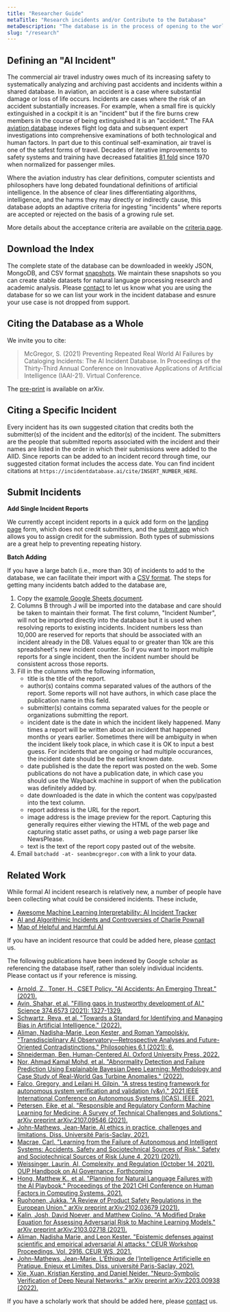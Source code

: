 ```yaml
---
title: "Researcher Guide"
metaTitle: "Research incidents and/or Contribute to the Database"
metaDescription: "The database is in the process of opening to the world for research purposes"
slug: "/research"
---
```


## Defining an "AI Incident"

The commercial air travel industry owes much of its increasing safety to systematically analyzing and archiving past accidents and incidents within a shared database. In aviation, an accident is a case where substantial damage or loss of life occurs. Incidents are cases where the risk of an accident substantially increases. For example, when a small fire is quickly extinguished in a cockpit it is an "incident" but if the fire burns crew members in the course of being extinguished it is an "accident." The FAA [aviation database](https://www.faa.gov/data_research/accident_incident/) indexes flight log data and subsequent expert investigations into comprehensive examinations of both technological and human factors. In part due to this continual self-examination, air travel is one of the safest forms of travel. Decades of iterative improvements to safety systems and training have decreased fatalities [81 fold](https://theblogbyjavier.com/2020/01/02/aviation-safety-evolution-2019-update/) since 1970 when normalized for passenger miles.

Where the aviation industry has clear definitions, computer scientists and philosophers have long debated foundational definitions of artificial intelligence. In the absence of clear lines differentiating algorithms, intelligence, and the harms they may directly or indirectly cause, this database adopts an adaptive criteria for ingesting "incidents" where reports are accepted or rejected on the basis of a growing rule set.

More details about the acceptance criteria are available on the [criteria page](/research/1-criteria).

## Download the Index

The complete state of the database can be downloaded in weekly JSON, MongoDB, and CSV format [snapshots](/research/snapshots). We maintain these snapshots so you can create stable datasets for natural language processing research and academic analysis. Please [contact](/contact) to let us know what you are using the database for so we can list your work in the incident database and esnure your use case is not dropped from support.

## Citing the Database as a Whole

We invite you to cite:  
> McGregor, S. (2021) Preventing Repeated Real World AI Failures by Cataloging Incidents: The AI Incident Database. In Proceedings of the Thirty-Third Annual Conference on Innovative Applications of Artificial Intelligence (IAAI-21). Virtual Conference.

The [pre-print](https://arxiv.org/abs/2011.08512) is available on arXiv.

## Citing a Specific Incident

Every incident has its own suggested citation that credits both the submitter(s) of the incident and the editor(s) of the incident. The submitters are the people that submitted reports associated with the incident and their names are listed in the order in which their submissions were added to the AIID. Since reports can be added to an incident record through time, our suggested citation format includes the access date. You can find incident citations at `https://incidentdatabase.ai/cite/INSERT_NUMBER_HERE`.

## Submit Incidents #

**Add Single Incident Reports**

We currently accept incident reports in a quick add form on the [landing page](/) form, which does not credit submitters, and the [submit app](/apps/submit) which allows you to assign credit for the submission. Both types of submissions are a great help to preventing repeating history.

**Batch Adding**

If you have a large batch (i.e., more than 30) of incidents to add to the database, we can facilitate their import with a [CSV format](https://docs.google.com/spreadsheets/d/1FLguZeFziNKKtpx14TYZ5EjBuc3FCbUGmlMIdCDU6ak/edit?usp=sharing). The steps for getting many incidents batch added to the database are,

1. Copy the [example Google Sheets document](https://docs.google.com/spreadsheets/d/1FLguZeFziNKKtpx14TYZ5EjBuc3FCbUGmlMIdCDU6ak/edit?usp=sharing).
2. Columns B through J will be imported into the database and care
should be taken to maintain their format. The first column, "Incident
Number", will not be imported directly into the database but it is
used when resolving reports to existing incidents. Incident numbers
less than 10,000 are reserved for reports that should be associated
with an incident already in the DB. Values equal to or greater than 10k
are this spreadsheet's new incident counter. So if you want to import
multiple reports for a single incident, then the incident number
should be consistent across those reports.
3. Fill in the columns with the following information,
    * title is the title of the report.
    * author(s) contains comma separated values of the authors of the
    report. Some reports will not have authors, in which case place the publication name in this field.
    * submitter(s) contains comma separated values for the people or
    organizations submitting the report.
    * incident date is the date in which the incident likely happened.
    Many times a report will be written about an incident that happened
    months or years earlier. Sometimes there will be ambiguity in when the
    incident likely took place, in which case it is OK to input a best
    guess. For incidents that are ongoing or had multiple occurances, the
    incident date should be the earliest known date.
    * date published is the date the report was posted on the web. Some
    publications do not have a publication date, in which case you should use
    the Wayback machine in support of when the publication was definitely
    added by.
    * date downloaded is the date in which the content was copy/pasted
    into the text column.
    * report address is the URL for the report.
    * image address is the image preview for the report. Capturing this
    generally requires either viewing the HTML of the web page and
    capturing static asset paths, or using a web page parser like
    NewsPlease.
    * text is the text of the report copy pasted out of the website.
4. Email `batchadd -at- seanbmcgregor.com` with a link to your data.

## Related Work

While formal AI incident research is relatively new, a number of people have been collecting what could be considered incidents. These include,

* [Awesome Machine Learning Interpretability: AI Incident Tracker](https://github.com/jphall663/awesome-machine-learning-interpretability/blob/master/README.md#ai-incident-tracker)
* [AI and Algorithimic Incidents and Controversies of Charlie Pownall](https://charliepownall.com/ai-algorithimic-incident-controversy-database/)
* [Map of Helpful and Harmful AI](https://map.ai-global.org/)

If you have an incident resource that could be added here, please [contact](/contact) us.

The following publications have been indexed by Google scholar as referencing the database itself, rather than solely individual incidents. Please contact us if your reference is missing.

* [Arnold, Z., Toner, H., CSET Policy. "AI Accidents: An Emerging Threat." (2021).](https://cset.georgetown.edu/wp-content/uploads/CSET-AI-Accidents-An-Emerging-Threat.pdf)
* [Avin, Shahar, et al. "Filling gaps in trustworthy development of AI." Science 374.6573 (2021): 1327-1329.](https://arxiv.org/abs/2112.07773)
* [Schwartz, Reva, et al. "Towards a Standard for Identifying and Managing Bias in Artificial Intelligence." (2022).](https://tsapps.nist.gov/publication/get_pdf.cfm?pub_id=934464)
* [Aliman, Nadisha-Marie, Leon Kester, and Roman Yampolskiy. "Transdisciplinary AI Observatory—Retrospective Analyses and Future-Oriented Contradistinctions." Philosophies 6.1 (2021): 6.](https://www.mdpi.com/2409-9287/6/1/6/pdf)
* [Shneiderman, Ben. Human-Centered AI. Oxford University Press, 2022.](https://www.amazon.com/Human-Centered-AI-Ben-Shneiderman/dp/0192845292)
* [Nor, Ahmad Kamal Mohd, et al. "Abnormality Detection and Failure Prediction Using Explainable Bayesian Deep Learning: Methodology and Case Study of Real-World Gas Turbine Anomalies." (2022).](https://www.mdpi.com/2227-7390/10/4/554/pdf)
* [Falco, Gregory, and Leilani H. Gilpin. "A stress testing framework for autonomous system verification and validation (v&v)." 2021 IEEE International Conference on Autonomous Systems (ICAS). IEEE, 2021.](https://www.researchgate.net/profile/Gregory-Falco/publication/352930787_A_Stress_Testing_Framework_For_Autonomous_System_Verification_And_Validation_VV/links/60e911fcb8c0d5588ce64ec5/A-Stress-Testing-Framework-For-Autonomous-System-Verification-And-Validation-V-V.pdf)
* [Petersen, Eike, et al. "Responsible and Regulatory Conform Machine Learning for Medicine: A Survey of Technical Challenges and Solutions." arXiv preprint arXiv:2107.09546 (2021).](https://arxiv.org/pdf/2107.09546)
* [John-Mathews, Jean-Marie. AI ethics in practice, challenges and limitations. Diss. Université Paris-Saclay, 2021.](https://tel.archives-ouvertes.fr/tel-03527232/document)
* [Macrae, Carl. "Learning from the Failure of Autonomous and Intelligent Systems: Accidents, Safety and Sociotechnical Sources of Risk." Safety and Sociotechnical Sources of Risk (June 4, 2021) (2021).](https://nottingham-repository.worktribe.com/OutputFile/7164920)
* [Weissinger, Laurin, AI, Complexity, and Regulation (October 14, 2021). OUP Handbook on AI Governance, Forthcoming ](https://ssrn.com/abstract=3943968)
* [Hong, Matthew K., et al. "Planning for Natural Language Failures with the AI Playbook." Proceedings of the 2021 CHI Conference on Human Factors in Computing Systems. 2021.](https://www.adamfourney.com/papers/hong_chi2021.pdf)
* [Ruohonen, Jukka. "A Review of Product Safety Regulations in the European Union." arXiv preprint arXiv:2102.03679 (2021).](https://arxiv.org/pdf/2102.03679)
* [Kalin, Josh, David Noever, and Matthew Ciolino. "A Modified Drake Equation for Assessing Adversarial Risk to Machine Learning Models." arXiv preprint arXiv:2103.02718 (2021).](https://arxiv.org/pdf/2103.02718)
* [Aliman, Nadisha Marie, and Leon Kester. "Epistemic defenses against scientific and empirical adversarial AI attacks." CEUR Workshop Proceedings. Vol. 2916. CEUR WS, 2021.](https://dspace.library.uu.nl/bitstream/handle/1874/413353/paper_1.pdf?sequence=1)
* [John-Mathews, Jean-Marie. L’Éthique de l’Intelligence Artificielle en Pratique. Enjeux et Limites. Diss. université Paris-Saclay, 2021.](https://www.theses.fr/2021UPASI015.pdf)
* [Xie, Xuan, Kristian Kersting, and Daniel Neider. "Neuro-Symbolic Verification of Deep Neural Networks." arXiv preprint arXiv:2203.00938 (2022).](https://arxiv.org/pdf/2203.00938)

If you have a scholarly work that should be added here, please [contact](/contact) us.
